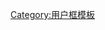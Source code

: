 {{Userbox
  |id       = [[File:Face-angel.svg|40px]]
  |id-c     = white
  |info     = 這個用戶試著做正確的事情。如果他做錯了什麼，請[[:{{TALKSPACE}}:{{BASEPAGENAME}}|'''<span style="color: #0000FF">讓他知道</span>''']]。
  |info-c   = lightcyan
  |info-fc  = black
  |info-s   = 9
  |border-c = palegreen
  |border-s = 1
}}<includeonly>[[Category:嘗試做正確事情的維基人|{{PAGENAME}}]]</includeonly><noinclude>[[Category:用户框模板]]
</noinclude>
